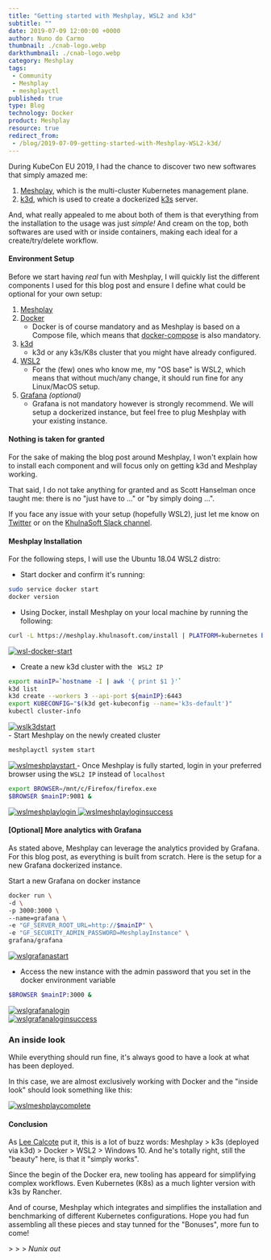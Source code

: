 ```yaml
---
title: "Getting started with Meshplay, WSL2 and k3d"
subtitle: ""
date: 2019-07-09 12:00:00 +0000
author: Nuno do Carmo
thumbnail: ./cnab-logo.webp
darkthumbnail: ./cnab-logo.webp
category: Meshplay
tags:
 - Community
 - Meshplay
 - meshplayctl
published: true
type: Blog
technology: Docker
product: Meshplay
resource: true
redirect_from:
 - /blog/2019-07-09-getting-started-with-Meshplay-WSL2-k3d/
---
```



<BlogWrapper>

During KubeCon EU 2019, I had the chance to discover two new softwares that simply amazed me:
1. [Meshplay](https://khulnasoft.com/cloud-native-management/meshplay), which is the multi-cluster Kubernetes management plane.
2. [k3d](https://github.com/rancher/k3d), which is used to create a dockerized [k3s](https://k3s.io) server.

And, what really appealed to me about both of them is that everything from the installation to the usage was just *simple!*
And cream on the top, both softwares are used with or inside containers, making each ideal for a create/try/delete workflow.

<h4>Environment Setup</h4>

Before we start having *real* fun with Meshplay, I will quickly list the different components I used for this blog post and ensure I define what could be optional for your own setup:
1. [Meshplay](https://khulnasoft.com/cloud-native-management/meshplay)
2. [Docker](https://docs.docker.com/install/)
    - Docker is of course mandatory and as Meshplay is based on a Compose file, which means that [docker-compose](https://docs.docker.com/compose/install/) is also mandatory.
3. [k3d](https://github.com/rancher/k3d)
    - k3d or any k3s/K8s cluster that you might have already configured.
4. [WSL2](https://devblogs.microsoft.com/commandline/wsl-2-is-now-available-in-windows-insiders/)
    - For the (few) ones who know me, my "OS base" is WSL2, which means that without much/any change, it should run fine for any Linux/MacOS setup.
5. [Grafana](https://grafana.com/) *(optional)*
    - Grafana is not mandatory however is strongly recommend. We will setup a dockerized instance, but feel free to plug Meshplay with your existing instance.

<h4> Nothing is taken for granted </h4>

For the sake of making the blog post around Meshplay, I won't explain how to install each component and will focus only on getting k3d and Meshplay working.

That said, I do not take anything for granted and as Scott Hanselman once taught me: there is no "just have to ..." or "by simply doing ...".

If you face any issue with your setup (hopefully WSL2), just let me know on [Twitter](https://twitter.com/nunixtech) or on the [KhulnaSoft Slack channel](http://slack.khulnasoft.com).

<h4>Meshplay Installation</h4>

For the following steps, I will use the Ubuntu 18.04 WSL2 distro:

- Start docker and confirm it's running:

```bash
sudo service docker start
docker version
```

- Using Docker, install Meshplay on your local machine by running the following:

```bash
curl -L https://meshplay.khulnasoft.com/install | PLATFORM=kubernetes bash -
```
<a href={wsldockerstart}>
    <img src={wsldockerstart} class="thumbnail" alt="wsl-docker-start" />
</a>

- Create a new k3d cluster with the <code> WSL2 IP </code>

```bash
export mainIP=`hostname -I | awk '{ print $1 }'`
k3d list
k3d create --workers 3 --api-port ${mainIP}:6443
export KUBECONFIG="$(k3d get-kubeconfig --name='k3s-default')"
kubectl cluster-info
```

<a href={wslk3dstart}>
    <img src={wslk3dstart} class="thumbnail" alt="wslk3dstart" />
</a>
<br/>
- Start Meshplay on the newly created cluster

```bash
meshplayctl system start
```

<a href={wslmeshplaystart}>
    <img src={wslmeshplaystart} class="thumbnail" alt="wslmeshplaystart" />
</a>
- Once Meshplay is fully started, login in your preferred browser using the <code>WSL2 IP</code> instead of <code>localhost</code>

```bash
export BROWSER=/mnt/c/Firefox/firefox.exe
$BROWSER $mainIP:9081 &
```

<a href={wslmeshplaylogin}>
        <img src={wslmeshplaylogin} alt="wslmeshplaylogin" />
</a>
<a href={wslmeshplayloginsuccess}>
    <img src={wslmeshplayloginsuccess} alt="wslmeshplayloginsuccess" />
</a>


#### [Optional] More analytics with Grafana
As stated above, Meshplay can leverage the analytics provided by Grafana. For this blog post, as everything is built from scratch. Here is the setup for a new Grafana dockerized instance.

Start a new Grafana on docker instance

```bash
docker run \
-d \
-p 3000:3000 \
--name=grafana \
-e "GF_SERVER_ROOT_URL=http://$mainIP" \
-e "GF_SECURITY_ADMIN_PASSWORD=MeshplayInstance" \
grafana/grafana
```

<a href={wslgrafanastart}>
    <img src={wslgrafanastart} class="thumbnail" alt="wslgrafanastart" />
</a>

- Access the new instance with the admin password that you set in the docker environment variable
```bash
$BROWSER $mainIP:3000 &
```

<a href={wslgrafanalogin}>
    <img src={wslgrafanalogin} class="thumbnail" alt="wslgrafanalogin" />
</a>
<br />
<a href={wslgrafanaloginsuccess}>
    <img src={wslgrafanaloginsuccess} class="thumbnail" alt="wslgrafanaloginsuccess" />
</a>

### An inside look
While everything should run fine, it's always good to have a look at what has been deployed.

In this case, we are almost exclusively working with Docker and the "inside look" should look something like this:

<a href={wslmeshplaycomplete}>
    <img src={wslmeshplaycomplete}class="thumbnail" alt="wslmeshplaycomplete" />
</a>

#### Conclusion
As [Lee Calcote](https://twitter.com/lcalcote) put it, this is a lot of buzz words: Meshplay > k3s (deployed via k3d) > Docker > WSL2 > Windows 10. And he's totally right, still the "beauty" here, is that it "simply works".

Since the begin of the Docker era, new tooling has appeard for simplifying complex workflows.
Even Kubernetes (K8s) as a much lighter version with k3s by Rancher.

And of course, Meshplay which integrates and simplifies the installation and benchmarking of different Kubernetes configurations. Hope you had fun assembling all these pieces and stay tunned for the "Bonuses", more fun to come!

<span> > > > <i>Nunix out</i></span>


</BlogWrapper>
